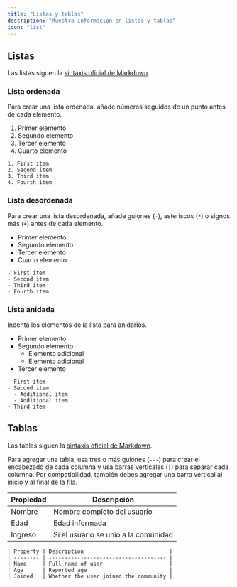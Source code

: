 ```yaml
---
title: "Listas y tablas"
description: "Muestra información en listas y tablas"
icon: "list"
---
```


## Listas

Las listas siguen la [sintaxis oficial de Markdown](https://www.markdownguide.org/basic-syntax/#lists-1).

### Lista ordenada

Para crear una lista ordenada, añade números seguidos de un punto antes de cada elemento.

1. Primer elemento
2. Segundo elemento
3. Tercer elemento
4. Cuarto elemento

```mdx
1. First item
2. Second item
3. Third item
4. Fourth item
```

### Lista desordenada

Para crear una lista desordenada, añade guiones (`-`), asteriscos (`*`) o signos más (`+`) antes de cada elemento.

- Primer elemento
- Segundo elemento
- Tercer elemento
- Cuarto elemento

```mdx
- First item
- Second item
- Third item
- Fourth item
```

### Lista anidada

Indenta los elementos de la lista para anidarlos.

- Primer elemento
- Segundo elemento
  - Elemento adicional
  - Elemento adicional
- Tercer elemento

```mdx
- First item
- Second item
  - Additional item
  - Additional item
- Third item
```

## Tablas

Las tablas siguen la [sintaxis oficial de Markdown](https://www.markdownguide.org/extended-syntax/#tables).

Para agregar una tabla, usa tres o más guiones (`---`) para crear el encabezado de cada columna y usa barras verticales (`|`) para separar cada columna. Por compatibilidad, también debes agregar una barra vertical al inicio y al final de la fila.

| Propiedad | Descripción                          |
| --------- | ------------------------------------ |
| Nombre    | Nombre completo del usuario          |
| Edad      | Edad informada                       |
| Ingreso   | Si el usuario se unió a la comunidad |

```mdx
| Property | Description                           |
| -------- | ------------------------------------- |
| Name     | Full name of user                     |
| Age      | Reported age                          |
| Joined   | Whether the user joined the community |
```
